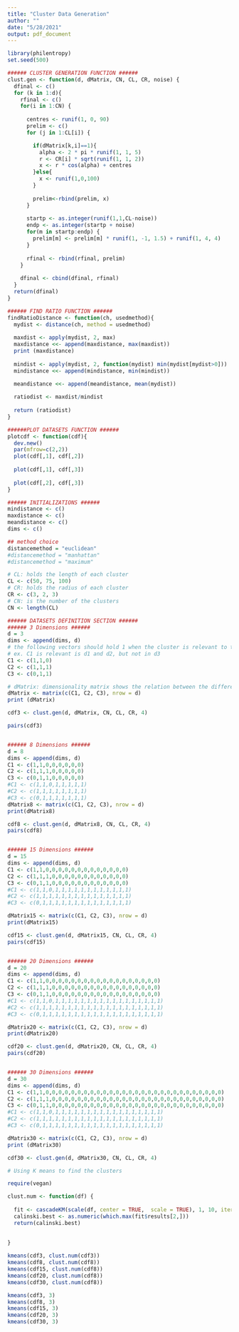 ```yaml
---
title: "Cluster Data Generation"
author: ""
date: "5/28/2021"
output: pdf_document
---
```


```r

library(philentropy)
set.seed(500)

###### CLUSTER GENERATION FUNCTION ######
clust.gen <- function(d, dMatrix, CN, CL, CR, noise) {
  dfinal <- c()
  for (k in 1:d){
    rfinal <- c()
    for(i in 1:CN) {
      
      centres <- runif(1, 0, 90)
      prelim <- c()
      for (j in 1:CL[i]) {

        if(dMatrix[k,i]==1){
          alpha <- 2 * pi * runif(1, 1, 5)
          r <- CR[i] * sqrt(runif(1, 1, 2))
          x <- r * cos(alpha) + centres
        }else{
          x <- runif(1,0,100)
        }
        
        prelim<-rbind(prelim, x)
      }
      
      startp <- as.integer(runif(1,1,CL-noise))
      endp <- as.integer(startp + noise)
      for(m in startp:endp) {
        prelim[m] <- prelim[m] * runif(1, -1, 1.5) + runif(1, 4, 4)
      }
      
      rfinal <- rbind(rfinal, prelim)
    }
    
    dfinal <- cbind(dfinal, rfinal)
  }
  return(dfinal)
}

###### FIND RATIO FUNCTION ######
findRatioDistance <- function(ch, usedmethod){
  mydist <- distance(ch, method = usedmethod)
  
  maxdist <- apply(mydist, 2, max)
  maxdistance <<- append(maxdistance, max(maxdist))
  print (maxdistance)
  
  mindist <- apply(mydist, 2, function(mydist) min(mydist[mydist>0]))
  mindistance <<- append(mindistance, min(mindist))
  
  meandistance <<- append(meandistance, mean(mydist))

  ratiodist <- maxdist/mindist
  
  return (ratiodist)
}

######PLOT DATASETS FUNCTION ######
plotcdf <- function(cdf){
  dev.new()
  par(mfrow=c(2,2))
  plot(cdf[,1], cdf[,2])
  
  plot(cdf[,1], cdf[,3])
  
  plot(cdf[,2], cdf[,3])  
}

```

```r
###### INITIALIZATIONS ######
mindistance <- c()
maxdistance <- c()
meandistance <- c()
dims <- c()

## method choice
distancemethod = "euclidean"
#distancemethod = "manhattan"
#distancemethod = "maximum"

# CL: holds the length of each cluster
CL <- c(50, 75, 100)
# CR: holds the radius of each cluster
CR <- c(3, 2, 3)
# CN: is the number of the clusters
CN <- length(CL)

###### DATASETS DEFINITION SECTION ######
###### 3 Dimensions ######
d = 3
dims <- append(dims, d)
# the following vectors should hold 1 when the cluster is relevant to the dimension in each position
# ex. C1 is relevant is d1 and d2, but not in d3
C1 <- c(1,1,0)
C2 <- c(1,1,1)
C3 <- c(0,1,1)

# dMatrix: dimensionality matrix shows the relation between the different clusters and dimensions
dMatrix <- matrix(c(C1, C2, C3), nrow = d)
print (dMatrix)

cdf3 <- clust.gen(d, dMatrix, CN, CL, CR, 4)

pairs(cdf3)


###### 8 Dimensions ######
d = 8
dims <- append(dims, d)
C1 <- c(1,1,0,0,0,0,0,0)
C2 <- c(1,1,1,0,0,0,0,0)
C3 <- c(0,1,1,0,0,0,0,0)
#C1 <- c(1,1,0,1,1,1,1,1)
#C2 <- c(1,1,1,1,1,1,1,1)
#C3 <- c(0,1,1,1,1,1,1,1)
dMatrix8 <- matrix(c(C1, C2, C3), nrow = d)
print(dMatrix8)

cdf8 <- clust.gen(d, dMatrix8, CN, CL, CR, 4)
pairs(cdf8)


###### 15 Dimensions ######
d = 15
dims <- append(dims, d)
C1 <- c(1,1,0,0,0,0,0,0,0,0,0,0,0,0,0)
C2 <- c(1,1,1,0,0,0,0,0,0,0,0,0,0,0,0)
C3 <- c(0,1,1,0,0,0,0,0,0,0,0,0,0,0,0)
#C1 <- c(1,1,0,1,1,1,1,1,1,1,1,1,1,1,1)
#C2 <- c(1,1,1,1,1,1,1,1,1,1,1,1,1,1,1)
#C3 <- c(0,1,1,1,1,1,1,1,1,1,1,1,1,1,1)

dMatrix15 <- matrix(c(C1, C2, C3), nrow = d)
print(dMatrix15)

cdf15 <- clust.gen(d, dMatrix15, CN, CL, CR, 4)
pairs(cdf15)


###### 20 Dimensions ######
d = 20
dims <- append(dims, d)
C1 <- c(1,1,0,0,0,0,0,0,0,0,0,0,0,0,0,0,0,0,0,0)
C2 <- c(1,1,1,0,0,0,0,0,0,0,0,0,0,0,0,0,0,0,0,0)
C3 <- c(0,1,1,0,0,0,0,0,0,0,0,0,0,0,0,0,0,0,0,0)
#C1 <- c(1,1,0,1,1,1,1,1,1,1,1,1,1,1,1,1,1,1,1,1)
#C2 <- c(1,1,1,1,1,1,1,1,1,1,1,1,1,1,1,1,1,1,1,1)
#C3 <- c(0,1,1,1,1,1,1,1,1,1,1,1,1,1,1,1,1,1,1,1)

dMatrix20 <- matrix(c(C1, C2, C3), nrow = d)
print(dMatrix20)

cdf20 <- clust.gen(d, dMatrix20, CN, CL, CR, 4)
pairs(cdf20)


###### 30 Dimensions ######
d = 30
dims <- append(dims, d)
C1 <- c(1,1,0,0,0,0,0,0,0,0,0,0,0,0,0,0,0,0,0,0,0,0,0,0,0,0,0,0,0,0)
C2 <- c(1,1,1,0,0,0,0,0,0,0,0,0,0,0,0,0,0,0,0,0,0,0,0,0,0,0,0,0,0,0)
C3 <- c(0,1,1,0,0,0,0,0,0,0,0,0,0,0,0,0,0,0,0,0,0,0,0,0,0,0,0,0,0,0)
#C1 <- c(1,1,0,1,1,1,1,1,1,1,1,1,1,1,1,1,1,1,1,1)
#C2 <- c(1,1,1,1,1,1,1,1,1,1,1,1,1,1,1,1,1,1,1,1)
#C3 <- c(0,1,1,1,1,1,1,1,1,1,1,1,1,1,1,1,1,1,1,1)

dMatrix30 <- matrix(c(C1, C2, C3), nrow = d)
print (dMatrix30)

cdf30 <- clust.gen(d, dMatrix30, CN, CL, CR, 4)

```


```r

# Using K means to find the clusters

require(vegan)

clust.num <- function(df) {
  
  fit <- cascadeKM(scale(df, center = TRUE,  scale = TRUE), 1, 10, iter = 1000)
  calinski.best <- as.numeric(which.max(fit$results[2,]))
  return(calinski.best)
  
  
}

kmeans(cdf3, clust.num(cdf3))
kmeans(cdf8, clust.num(cdf8))
kmeans(cdf15, clust.num(cdf8))
kmeans(cdf20, clust.num(cdf8))
kmeans(cdf30, clust.num(cdf8))
```

```r
kmeans(cdf3, 3)
kmeans(cdf8, 3)
kmeans(cdf15, 3)
kmeans(cdf20, 3)
kmeans(cdf30, 3)
```


